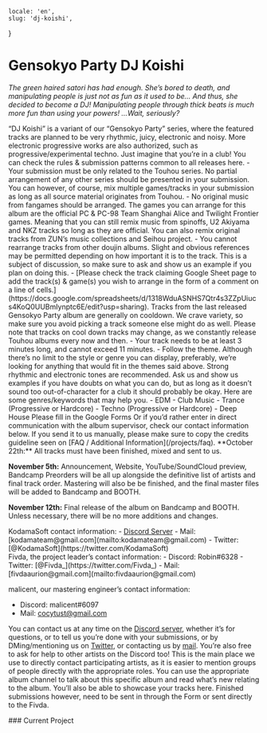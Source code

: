     locale: 'en',
    slug: 'dj-koishi',
}

# Gensokyo Party DJ Koishi

*The green haired satori has had enough. She’s bored to death, and manipulating people is just not as fun as it used to be… And thus, she decided to become a DJ! Manipulating people through thick beats is much more fun than using your powers! …Wait, seriously?*


<WrappableParagraph title="Presentation">
“DJ Koishi” is a variant of our “Gensokyo Party” series, where the featured tracks are planned to be very rhythmic, juicy, electronic and noisy. More electronic progressive works are also authorized, such as progressive/experimental techno. Just imagine that you’re in a club!
</WrappableParagraph>

<WrappableParagraph title="General KodamaSounds Specific Rules">
    <CtaButton link='/projects/faq' icon='book'>
        <span>You can check the rules & submission patterns common to all releases here.</span>
    </CtaButton>
</WrappableParagraph>

<WrappableParagraph title="DJ Koishi Specific Music Rules">
- Your submission must be only related to the Touhou series. No partial arrangement of any other series should be presented in your submission. You can however, of course, mix multiple games/tracks in your submission as long as all source material originates from Touhou.
- No original music from fangames should be arranged. The games you can arrange for this album are the official PC & PC-98 Team Shanghai Alice and Twilight Frontier games. Meaning that you can still remix music from spinoffs, U2 Akiyama and NKZ tracks so long as they are official. You can also remix original tracks from ZUN’s music collections and Seihou project.
- You cannot rearrange tracks from other doujin albums. Slight and obvious references may be permitted depending on how important it is to the track. This is a subject of discussion, so make sure to ask and show us an example if you plan on doing this. 
- [Please check the track claiming Google Sheet page to add the track(s) & game(s) you wish to arrange in the form of a comment on a line of cells.](https://docs.google.com/spreadsheets/d/1318WduASNHS7Qtr4s3ZZpUiucs4KoQ0UUBmIynptc6E/edit?usp=sharing). Tracks from the last released Gensokyo Party album are generally on cooldown. We crave variety, so make sure you avoid picking a track someone else might do as well. Please note that tracks on cool down tracks may change, as we constantly release Touhou albums every now and then.
- Your track needs to be at least 3 minutes long, and cannot exceed 11 minutes.
- Follow the theme. Although there’s no limit to the style or genre you can display, preferably, we’re looking for anything that would fit in the themes said above. Strong rhythmic and electronic tones are recommended. Ask us and show us examples if you have doubts on what you can do, but as long as it doesn’t sound too out-of-character for a club it should probably be okay. Here are some genres/keywords that may help you.
    - EDM
    - Club Music
    - Trance (Progressive or Hardcore)
    - Techno (Progressive or Hardcore)
    - Deep House

</WrappableParagraph>

<WrappableParagraph title="Track Submission">
<CtaButton link='https://forms.gle/mM2BgoWEyM4MujrF7' icon='envelope'>
    <span>Please fill in the Google Forms</span>
</CtaButton>
Or if you’d rather enter in direct communication with the album supervisor, check our contact information below. If you send it to us manually, please make sure to copy the credits guideline seen on [FAQ / Additional Information](/projects/faq).
</WrappableParagraph>

<WrappableParagraph title="Deadlines">
**October 22th:** All tracks must have been finished, mixed and sent to us.

**November 5th:** Announcement, Website, YouTube/SoundCloud preview, Bandcamp Preorders will be all up alongside the definitive list of artists and final track order. Mastering will also be be finished, and the final master files will be added to Bandcamp and BOOTH.

**November 12th:** Final release of the album on Bandcamp and BOOTH. Unless necessary, there will be no more additions and changes.
</WrappableParagraph>

<WrappableParagraph title="Contact (Questions / Submissions)">
KodamaSoft contact information:
- <a href="/discord">Discord Server</a> 
- Mail: [kodamateam@gmail.com](mailto:kodamateam@gmail.com)
- Twitter: [@KodamaSoft](https://twitter.com/KodamaSoft)

<br/>
Fivda, the project leader’s contact information:
- Discord: Robin#6328
- Twitter: [@Fivda_](https://twitter.com/Fivda_)
- Mail: [fivdaaurion@gmail.com](mailto:fivdaaurion@gmail.com)

malicent, our mastering engineer’s contact information:
- Discord: malicent#6097
- Mail: [cocytust@gmail.com](mailto:cocytust@gmail.com)

You can contact us at any time on the <a href="/discord">Discord server</a>, whether it’s for questions, or to tell us you’re done with your submissions, or by DMing/mentioning us on [Twitter](https://twitter.com/KodamaSoft), or contacting us by [mail](mailto:kodamateam@gmail.com). You’re also free to ask for help to other artists on the Discord too! This is the main place we use to directly contact participating artists, as it is easier to mention groups of people directly with the appropriate roles. You can use the appropriate album channel to talk about this specific album and read what’s new relating to the album. You’ll also be able to showcase your tracks here. Finished submissions however, need to be sent in through the Form or sent directly to the Fivda.
</WrappableParagraph>

<WrappableParagraph title="Releases Information">
### Current Project
<ProjectInformation slug="dj-koishi" />
</WrappableParagraph>
